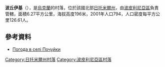 {{coord|49|56|37|N|29|36|28|E|scale:30000|display=title}}

'''波丘伊基'''（{{lang-uk|Почуйки}}），是[[烏克蘭|烏克蘭]]的村落，位於該國北部[[日托米爾州|日托米爾州]]，由[[波皮利尼亞區|波皮利尼亞區]]負責管轄，面積6.27平方公里，海拔高度196米，2001年人口794，人口密度每平方公里126.61人。

==參考資料== 
* [http://weather.in.ua/ua/zhitomirskaja/21445 Погода в селі Почуйки] {{Wayback|url=http://weather.in.ua/ua/zhitomirskaja/21445 |date=20111219121247 }}

{{DEFAULTSORT:Почуйки}}
[[Category:日托米爾州村落|Category:日托米爾州村落]]
[[Category:波皮利尼亞區村落|Category:波皮利尼亞區村落]]


{{Zhytomyr-geo-stub}}